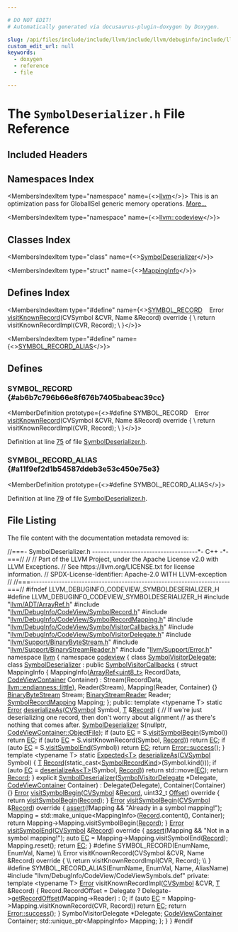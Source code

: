```yaml
---

# DO NOT EDIT!
# Automatically generated via docusaurus-plugin-doxygen by Doxygen.

slug: /api/files/include/include/llvm/include/llvm/debuginfo/include/llvm/debuginfo/codeview/symboldeserializer-h
custom_edit_url: null
keywords:
  - doxygen
  - reference
  - file

---
```





# The `SymbolDeserializer.h` File Reference

<DoxygenPage pluginConfig={pluginConfig}>



## Included Headers

<IncludesList>
<IncludesListItem
  filePath="llvm/ADT/ArrayRef.h"
  permalink="/docs/api/files/include/include/llvm/include/llvm/adt/arrayref-h"
  isLocal="true" />
<IncludesListItem
  filePath="llvm/DebugInfo/CodeView/SymbolRecord.h"
  permalink="/docs/api/files/include/include/llvm/include/llvm/debuginfo/include/llvm/debuginfo/codeview/symbolrecord-h"
  isLocal="true" />
<IncludesListItem
  filePath="llvm/DebugInfo/CodeView/SymbolRecordMapping.h"
  permalink="/docs/api/files/include/include/llvm/include/llvm/debuginfo/include/llvm/debuginfo/codeview/symbolrecordmapping-h"
  isLocal="true" />
<IncludesListItem
  filePath="llvm/DebugInfo/CodeView/SymbolVisitorCallbacks.h"
  permalink="/docs/api/files/include/include/llvm/include/llvm/debuginfo/include/llvm/debuginfo/codeview/symbolvisitorcallbacks-h"
  isLocal="true" />
<IncludesListItem
  filePath="llvm/DebugInfo/CodeView/SymbolVisitorDelegate.h"
  permalink="/docs/api/files/include/include/llvm/include/llvm/debuginfo/include/llvm/debuginfo/codeview/symbolvisitordelegate-h"
  isLocal="true" />
<IncludesListItem
  filePath="llvm/Support/BinaryByteStream.h"
  permalink="/docs/api/files/include/include/llvm/include/llvm/support/binarybytestream-h"
  isLocal="true" />
<IncludesListItem
  filePath="llvm/Support/BinaryStreamReader.h"
  permalink="/docs/api/files/include/include/llvm/include/llvm/support/binarystreamreader-h"
  isLocal="true" />
<IncludesListItem
  filePath="llvm/Support/Error.h"
  permalink="/docs/api/files/include/include/llvm/include/llvm/support/error-h"
  isLocal="true" />
<IncludesListItem
  filePath="llvm/DebugInfo/CodeView/CodeViewSymbols.def"
  permalink=""
  isLocal="true" />
</IncludesList>

## Namespaces Index

<MembersIndex>

<MembersIndexItem
  type="namespace"
  name={<><a href="/docs/api/namespaces/llvm">llvm</a></>}>
This is an optimization pass for GlobalISel generic memory operations. <a href="/docs/api/namespaces/llvm/#details">More...</a>
</MembersIndexItem>

<MembersIndexItem
  type="namespace"
  name={<><a href="/docs/api/namespaces/llvm/codeview">llvm::codeview</a></>}>
</MembersIndexItem>

</MembersIndex>

## Classes Index

<MembersIndex>

<MembersIndexItem
  type="class"
  name={<><a href="/docs/api/classes/llvm/codeview/symboldeserializer">SymbolDeserializer</a></>}>
</MembersIndexItem>

<MembersIndexItem
  type="struct"
  name={<><a href="/docs/api/structs/llvm/codeview/symboldeserializer/mappinginfo">MappingInfo</a></>}>
</MembersIndexItem>

</MembersIndex>

## Defines Index

<MembersIndex>

<MembersIndexItem
  type="#define"
  name={<><a href="#ab6b7c796b66e8f676b7405babeac39cc">SYMBOL&#95;RECORD</a>&nbsp;&nbsp;&nbsp;  Error <a href="/docs/api/files/lib/lib/debuginfo/lib/debuginfo/codeview/cvsymbolvisitor-cpp/#ad5efdd36be98503f918fde701e83b28b">visitKnownRecord</a>(CVSymbol &amp;CVR, Name &amp;Record) override &#123;               \\
    return visitKnownRecordImpl(CVR, Record);                                  \\
  &#125;</>}>
</MembersIndexItem>

<MembersIndexItem
  type="#define"
  name={<><a href="#a11f9ef2d1b54587ddeb3e53c450e75e3">SYMBOL&#95;RECORD&#95;ALIAS</a></>}>
</MembersIndexItem>

</MembersIndex>


<SectionDefinition>

## Defines

### SYMBOL&#95;RECORD {#ab6b7c796b66e8f676b7405babeac39cc}

<MemberDefinition
  prototype={<>#define SYMBOL&#95;RECORD&nbsp;&nbsp;&nbsp;  Error <a href="/docs/api/files/lib/lib/debuginfo/lib/debuginfo/codeview/cvsymbolvisitor-cpp/#ad5efdd36be98503f918fde701e83b28b">visitKnownRecord</a>(CVSymbol &amp;CVR, Name &amp;Record) override &#123;               \\
    return visitKnownRecordImpl(CVR, Record);                                  \\
  &#125;</>}>

Definition at line <a href="#l00075">75</a> of file <a href="/docs/api/files/include/include/llvm/include/llvm/debuginfo/include/llvm/debuginfo/codeview/symboldeserializer-h">SymbolDeserializer.h</a>.
</MemberDefinition>

### SYMBOL&#95;RECORD&#95;ALIAS {#a11f9ef2d1b54587ddeb3e53c450e75e3}

<MemberDefinition
  prototype={<>#define SYMBOL&#95;RECORD&#95;ALIAS</>}>

Definition at line <a href="#l00079">79</a> of file <a href="/docs/api/files/include/include/llvm/include/llvm/debuginfo/include/llvm/debuginfo/codeview/symboldeserializer-h">SymbolDeserializer.h</a>.
</MemberDefinition>

</SectionDefinition>

## File Listing

The file content with the documentation metadata removed is:

<ProgramListing>

<Link id="l00001" /><CodeLine lineNumber="1"><span class="doxyHighlightComment">//===- SymbolDeserializer.h -------------------------------------&#42;- C++ -&#42;-===//</span></CodeLine>
<Link id="l00002" /><CodeLine lineNumber="2"><span class="doxyHighlightComment">//</span></CodeLine>
<Link id="l00003" /><CodeLine lineNumber="3"><span class="doxyHighlightComment">// Part of the LLVM Project, under the Apache License v2.0 with LLVM Exceptions.</span></CodeLine>
<Link id="l00004" /><CodeLine lineNumber="4"><span class="doxyHighlightComment">// See https://llvm.org/LICENSE.txt for license information.</span></CodeLine>
<Link id="l00005" /><CodeLine lineNumber="5"><span class="doxyHighlightComment">// SPDX-License-Identifier: Apache-2.0 WITH LLVM-exception</span></CodeLine>
<Link id="l00006" /><CodeLine lineNumber="6"><span class="doxyHighlightComment">//</span></CodeLine>
<Link id="l00007" /><CodeLine lineNumber="7"><span class="doxyHighlightComment">//===----------------------------------------------------------------------===//</span></CodeLine>
<Link id="l00008" /><CodeLine lineNumber="8"></CodeLine>
<Link id="l00009" /><CodeLine lineNumber="9"><span class="doxyHighlightPreprocessor">#ifndef LLVM&#95;DEBUGINFO&#95;CODEVIEW&#95;SYMBOLDESERIALIZER&#95;H</span></CodeLine>
<Link id="l00010" /><CodeLine lineNumber="10"><span class="doxyHighlightPreprocessor">#define LLVM&#95;DEBUGINFO&#95;CODEVIEW&#95;SYMBOLDESERIALIZER&#95;H</span></CodeLine>
<Link id="l00011" /><CodeLine lineNumber="11"></CodeLine>
<Link id="l00012" /><CodeLine lineNumber="12"><span class="doxyHighlightPreprocessor">#include &quot;<a href="/docs/api/files/include/include/llvm/include/llvm/adt/arrayref-h">llvm/ADT/ArrayRef.h</a>&quot;</span></CodeLine>
<Link id="l00013" /><CodeLine lineNumber="13"><span class="doxyHighlightPreprocessor">#include &quot;<a href="/docs/api/files/include/include/llvm/include/llvm/debuginfo/include/llvm/debuginfo/codeview/symbolrecord-h">llvm/DebugInfo/CodeView/SymbolRecord.h</a>&quot;</span></CodeLine>
<Link id="l00014" /><CodeLine lineNumber="14"><span class="doxyHighlightPreprocessor">#include &quot;<a href="/docs/api/files/include/include/llvm/include/llvm/debuginfo/include/llvm/debuginfo/codeview/symbolrecordmapping-h">llvm/DebugInfo/CodeView/SymbolRecordMapping.h</a>&quot;</span></CodeLine>
<Link id="l00015" /><CodeLine lineNumber="15"><span class="doxyHighlightPreprocessor">#include &quot;<a href="/docs/api/files/include/include/llvm/include/llvm/debuginfo/include/llvm/debuginfo/codeview/symbolvisitorcallbacks-h">llvm/DebugInfo/CodeView/SymbolVisitorCallbacks.h</a>&quot;</span></CodeLine>
<Link id="l00016" /><CodeLine lineNumber="16"><span class="doxyHighlightPreprocessor">#include &quot;<a href="/docs/api/files/include/include/llvm/include/llvm/debuginfo/include/llvm/debuginfo/codeview/symbolvisitordelegate-h">llvm/DebugInfo/CodeView/SymbolVisitorDelegate.h</a>&quot;</span></CodeLine>
<Link id="l00017" /><CodeLine lineNumber="17"><span class="doxyHighlightPreprocessor">#include &quot;<a href="/docs/api/files/include/include/llvm/include/llvm/support/binarybytestream-h">llvm/Support/BinaryByteStream.h</a>&quot;</span></CodeLine>
<Link id="l00018" /><CodeLine lineNumber="18"><span class="doxyHighlightPreprocessor">#include &quot;<a href="/docs/api/files/include/include/llvm/include/llvm/support/binarystreamreader-h">llvm/Support/BinaryStreamReader.h</a>&quot;</span></CodeLine>
<Link id="l00019" /><CodeLine lineNumber="19"><span class="doxyHighlightPreprocessor">#include &quot;<a href="/docs/api/files/include/include/llvm/include/llvm/support/error-h">llvm/Support/Error.h</a>&quot;</span></CodeLine>
<Link id="l00020" /><CodeLine lineNumber="20"></CodeLine>
<Link id="l00021" /><CodeLine lineNumber="21"><span class="doxyHighlightKeyword">namespace </span><span class="doxyHighlight"><a href="/docs/api/namespaces/llvm">llvm</a> &#123;</span></CodeLine>
<Link id="l00022" /><CodeLine lineNumber="22"><span class="doxyHighlightKeyword">namespace </span><span class="doxyHighlight"><a href="/docs/api/namespaces/llvm/codeview">codeview</a> &#123;</span></CodeLine>
<Link id="l00023" /><CodeLine lineNumber="23"><span class="doxyHighlightKeyword">class </span><span class="doxyHighlight"><a href="/docs/api/classes/llvm/codeview/symbolvisitordelegate">SymbolVisitorDelegate</a>;</span></CodeLine>
<Link id="l00024" /><CodeLine lineNumber="24" lineLink="/docs/api/classes/llvm/codeview/symboldeserializer"><span class="doxyHighlightKeyword">class </span><span class="doxyHighlight"><a href="/docs/api/classes/llvm/codeview/symboldeserializer/#ab30b0d95bfa4cdc2394907f0434ac7da">SymbolDeserializer</a> : </span><span class="doxyHighlightKeyword">public</span><span class="doxyHighlight"> <a href="/docs/api/classes/llvm/codeview/symbolvisitorcallbacks">SymbolVisitorCallbacks</a> &#123;</span></CodeLine>
<Link id="l00025" /><CodeLine lineNumber="25"><span class="doxyHighlight">  </span><span class="doxyHighlightKeyword">struct </span><span class="doxyHighlight">MappingInfo &#123;</span></CodeLine>
<Link id="l00026" /><CodeLine lineNumber="26"><span class="doxyHighlight">    MappingInfo(<a href="/docs/api/classes/llvm/arrayref">ArrayRef&lt;uint8&#95;t&gt;</a> RecordData, <a href="/docs/api/namespaces/llvm/codeview/#af483a6f5695bfa37be36c56ad2f175b6">CodeViewContainer</a> Container)</span></CodeLine>
<Link id="l00027" /><CodeLine lineNumber="27"><span class="doxyHighlight">        : Stream(RecordData, <a href="/docs/api/namespaces/llvm/#ae1e26e57357947b25e392fd18ab000dbaaae6635e044ac56046b2893a529b5114">llvm::endianness::little</a>), Reader(Stream),</span></CodeLine>
<Link id="l00028" /><CodeLine lineNumber="28"><span class="doxyHighlight">          Mapping(Reader, Container) &#123;&#125;</span></CodeLine>
<Link id="l00029" /><CodeLine lineNumber="29"></CodeLine>
<Link id="l00030" /><CodeLine lineNumber="30"><span class="doxyHighlight">    <a href="/docs/api/classes/llvm/binarybytestream">BinaryByteStream</a> Stream;</span></CodeLine>
<Link id="l00031" /><CodeLine lineNumber="31"><span class="doxyHighlight">    <a href="/docs/api/classes/llvm/binarystreamreader">BinaryStreamReader</a> Reader;</span></CodeLine>
<Link id="l00032" /><CodeLine lineNumber="32"><span class="doxyHighlight">    <a href="/docs/api/classes/llvm/codeview/symbolrecordmapping">SymbolRecordMapping</a> Mapping;</span></CodeLine>
<Link id="l00033" /><CodeLine lineNumber="33"><span class="doxyHighlight">  &#125;;</span></CodeLine>
<Link id="l00034" /><CodeLine lineNumber="34"></CodeLine>
<Link id="l00035" /><CodeLine lineNumber="35"><span class="doxyHighlightKeyword">public</span><span class="doxyHighlight">:</span></CodeLine>
<Link id="l00036" /><CodeLine lineNumber="36" lineLink="/docs/api/classes/llvm/codeview/symboldeserializer/#a4f31719a3302d53ef0f8ab28e7afc76e"><span class="doxyHighlight">  </span><span class="doxyHighlightKeyword">template</span><span class="doxyHighlight"> &lt;</span><span class="doxyHighlightKeyword">typename</span><span class="doxyHighlight"> T&gt; </span><span class="doxyHighlightKeyword">static</span><span class="doxyHighlight"> <a href="/docs/api/classes/llvm/error">Error</a> <a href="/docs/api/classes/llvm/codeview/symboldeserializer/#a4f31719a3302d53ef0f8ab28e7afc76e">deserializeAs</a>(<a href="/docs/api/namespaces/llvm/codeview/#a5cc6234b75e6212142e2a91d34af146f">CVSymbol</a> Symbol, <a href="/docs/api/files/lib/lib/target/lib/target/mips/mips16isellowering-cpp/#a0acb682b8260ab1c60b918599864e2e5">T</a> &amp;<a href="/docs/api/classes/llvm/record">Record</a>) &#123;</span></CodeLine>
<Link id="l00037" /><CodeLine lineNumber="37"><span class="doxyHighlight">    </span><span class="doxyHighlightComment">// If we&#39;re just deserializing one record, then don&#39;t worry about alignment</span></CodeLine>
<Link id="l00038" /><CodeLine lineNumber="38"><span class="doxyHighlight">    </span><span class="doxyHighlightComment">// as there&#39;s nothing that comes after.</span></CodeLine>
<Link id="l00039" /><CodeLine lineNumber="39"><span class="doxyHighlight">    <a href="/docs/api/classes/llvm/codeview/symboldeserializer/#ab30b0d95bfa4cdc2394907f0434ac7da">SymbolDeserializer</a> S(</span><span class="doxyHighlightKeyword">nullptr</span><span class="doxyHighlight">, <a href="/docs/api/namespaces/llvm/codeview/#af483a6f5695bfa37be36c56ad2f175b6a95aca07e95d9459c1bb31f4e7f9fda10">CodeViewContainer::ObjectFile</a>);</span></CodeLine>
<Link id="l00040" /><CodeLine lineNumber="40"><span class="doxyHighlight">    </span><span class="doxyHighlightKeywordFlow">if</span><span class="doxyHighlight"> (</span><span class="doxyHighlightKeyword">auto</span><span class="doxyHighlight"> <a href="/docs/api/namespaces/llvm/codeview/#a2e1cbb0e2bd7a35ed99c31853dc45374a3fd6b696867d70225deda7868308679b">EC</a> = S.<a href="/docs/api/classes/llvm/codeview/symboldeserializer/#ad0a0e3e3c9a99f6401aeeeae595f654f">visitSymbolBegin</a>(Symbol))</span></CodeLine>
<Link id="l00041" /><CodeLine lineNumber="41"><span class="doxyHighlight">      </span><span class="doxyHighlightKeywordFlow">return</span><span class="doxyHighlight"> <a href="/docs/api/namespaces/llvm/codeview/#a2e1cbb0e2bd7a35ed99c31853dc45374a3fd6b696867d70225deda7868308679b">EC</a>;</span></CodeLine>
<Link id="l00042" /><CodeLine lineNumber="42"><span class="doxyHighlight">    </span><span class="doxyHighlightKeywordFlow">if</span><span class="doxyHighlight"> (</span><span class="doxyHighlightKeyword">auto</span><span class="doxyHighlight"> <a href="/docs/api/namespaces/llvm/codeview/#a2e1cbb0e2bd7a35ed99c31853dc45374a3fd6b696867d70225deda7868308679b">EC</a> = S.visitKnownRecord(Symbol, <a href="/docs/api/classes/llvm/record">Record</a>))</span></CodeLine>
<Link id="l00043" /><CodeLine lineNumber="43"><span class="doxyHighlight">      </span><span class="doxyHighlightKeywordFlow">return</span><span class="doxyHighlight"> <a href="/docs/api/namespaces/llvm/codeview/#a2e1cbb0e2bd7a35ed99c31853dc45374a3fd6b696867d70225deda7868308679b">EC</a>;</span></CodeLine>
<Link id="l00044" /><CodeLine lineNumber="44"><span class="doxyHighlight">    </span><span class="doxyHighlightKeywordFlow">if</span><span class="doxyHighlight"> (</span><span class="doxyHighlightKeyword">auto</span><span class="doxyHighlight"> <a href="/docs/api/namespaces/llvm/codeview/#a2e1cbb0e2bd7a35ed99c31853dc45374a3fd6b696867d70225deda7868308679b">EC</a> = S.<a href="/docs/api/classes/llvm/codeview/symboldeserializer/#aba56bd58eb8c8e20111dbe85ce3eab16">visitSymbolEnd</a>(Symbol))</span></CodeLine>
<Link id="l00045" /><CodeLine lineNumber="45"><span class="doxyHighlight">      </span><span class="doxyHighlightKeywordFlow">return</span><span class="doxyHighlight"> <a href="/docs/api/namespaces/llvm/codeview/#a2e1cbb0e2bd7a35ed99c31853dc45374a3fd6b696867d70225deda7868308679b">EC</a>;</span></CodeLine>
<Link id="l00046" /><CodeLine lineNumber="46"><span class="doxyHighlight">    </span><span class="doxyHighlightKeywordFlow">return</span><span class="doxyHighlight"> <a href="/docs/api/classes/llvm/error/#a4dfd0813c3d0e0a30439b5a3e9196b59">Error::success</a>();</span></CodeLine>
<Link id="l00047" /><CodeLine lineNumber="47"><span class="doxyHighlight">  &#125;</span></CodeLine>
<Link id="l00048" /><CodeLine lineNumber="48" lineLink="/docs/api/classes/llvm/codeview/symboldeserializer/#ae8888971c92ae4066f6278e3f6b3773a"><span class="doxyHighlight">  </span><span class="doxyHighlightKeyword">template</span><span class="doxyHighlight"> &lt;</span><span class="doxyHighlightKeyword">typename</span><span class="doxyHighlight"> T&gt; </span><span class="doxyHighlightKeyword">static</span><span class="doxyHighlight"> <a href="/docs/api/classes/llvm/expected">Expected&lt;T&gt;</a> <a href="/docs/api/classes/llvm/codeview/symboldeserializer/#ae8888971c92ae4066f6278e3f6b3773a">deserializeAs</a>(<a href="/docs/api/namespaces/llvm/codeview/#a5cc6234b75e6212142e2a91d34af146f">CVSymbol</a> Symbol) &#123;</span></CodeLine>
<Link id="l00049" /><CodeLine lineNumber="49"><span class="doxyHighlight">    <a href="/docs/api/files/lib/lib/target/lib/target/mips/mips16isellowering-cpp/#a0acb682b8260ab1c60b918599864e2e5">T</a> <a href="/docs/api/classes/llvm/record">Record</a>(</span><span class="doxyHighlightKeyword">static&#95;cast&lt;</span><span class="doxyHighlight"><a href="/docs/api/namespaces/llvm/codeview/#a718bd404e8a87ee5e1a21b0c267cde17">SymbolRecordKind</a></span><span class="doxyHighlightKeyword">&gt;</span><span class="doxyHighlight">(Symbol.kind()));</span></CodeLine>
<Link id="l00050" /><CodeLine lineNumber="50"><span class="doxyHighlight">    </span><span class="doxyHighlightKeywordFlow">if</span><span class="doxyHighlight"> (</span><span class="doxyHighlightKeyword">auto</span><span class="doxyHighlight"> <a href="/docs/api/namespaces/llvm/codeview/#a2e1cbb0e2bd7a35ed99c31853dc45374a3fd6b696867d70225deda7868308679b">EC</a> = <a href="/docs/api/classes/llvm/codeview/symboldeserializer/#a4f31719a3302d53ef0f8ab28e7afc76e">deserializeAs&lt;T&gt;</a>(Symbol, <a href="/docs/api/classes/llvm/record">Record</a>))</span></CodeLine>
<Link id="l00051" /><CodeLine lineNumber="51"><span class="doxyHighlight">      </span><span class="doxyHighlightKeywordFlow">return</span><span class="doxyHighlight"> std::move(<a href="/docs/api/namespaces/llvm/codeview/#a2e1cbb0e2bd7a35ed99c31853dc45374a3fd6b696867d70225deda7868308679b">EC</a>);</span></CodeLine>
<Link id="l00052" /><CodeLine lineNumber="52"><span class="doxyHighlight">    </span><span class="doxyHighlightKeywordFlow">return</span><span class="doxyHighlight"> <a href="/docs/api/classes/llvm/record">Record</a>;</span></CodeLine>
<Link id="l00053" /><CodeLine lineNumber="53"><span class="doxyHighlight">  &#125;</span></CodeLine>
<Link id="l00054" /><CodeLine lineNumber="54"></CodeLine>
<Link id="l00055" /><CodeLine lineNumber="55" lineLink="/docs/api/classes/llvm/codeview/symboldeserializer/#ab30b0d95bfa4cdc2394907f0434ac7da"><span class="doxyHighlight">  </span><span class="doxyHighlightKeyword">explicit</span><span class="doxyHighlight"> <a href="/docs/api/classes/llvm/codeview/symboldeserializer/#ab30b0d95bfa4cdc2394907f0434ac7da">SymbolDeserializer</a>(<a href="/docs/api/classes/llvm/codeview/symbolvisitordelegate">SymbolVisitorDelegate</a> &#42;Delegate,</span></CodeLine>
<Link id="l00056" /><CodeLine lineNumber="56"><span class="doxyHighlight">                              <a href="/docs/api/namespaces/llvm/codeview/#af483a6f5695bfa37be36c56ad2f175b6">CodeViewContainer</a> Container)</span></CodeLine>
<Link id="l00057" /><CodeLine lineNumber="57"><span class="doxyHighlight">      : Delegate(Delegate), Container(Container) &#123;&#125;</span></CodeLine>
<Link id="l00058" /><CodeLine lineNumber="58"></CodeLine>
<Link id="l00059" /><CodeLine lineNumber="59" lineLink="/docs/api/classes/llvm/codeview/symboldeserializer/#ad0a0e3e3c9a99f6401aeeeae595f654f"><span class="doxyHighlight">  <a href="/docs/api/classes/llvm/error">Error</a> <a href="/docs/api/classes/llvm/codeview/symboldeserializer/#ad0a0e3e3c9a99f6401aeeeae595f654f">visitSymbolBegin</a>(<a href="/docs/api/namespaces/llvm/codeview/#a5cc6234b75e6212142e2a91d34af146f">CVSymbol</a> &amp;<a href="/docs/api/classes/llvm/record">Record</a>, uint32&#95;t <a href="/docs/api/namespaces/llvm/#a05f5b9a11bdcc5feba62899f95dcf878a3134224cba2545bc57954d3b072aebb4">Offset</a>)</span><span class="doxyHighlightKeyword"> override </span><span class="doxyHighlight">&#123;</span></CodeLine>
<Link id="l00060" /><CodeLine lineNumber="60"><span class="doxyHighlight">    </span><span class="doxyHighlightKeywordFlow">return</span><span class="doxyHighlight"> <a href="/docs/api/classes/llvm/codeview/symboldeserializer/#ad0a0e3e3c9a99f6401aeeeae595f654f">visitSymbolBegin</a>(<a href="/docs/api/classes/llvm/record">Record</a>);</span></CodeLine>
<Link id="l00061" /><CodeLine lineNumber="61"><span class="doxyHighlight">  &#125;</span></CodeLine>
<Link id="l00062" /><CodeLine lineNumber="62"></CodeLine>
<Link id="l00063" /><CodeLine lineNumber="63" lineLink="/docs/api/classes/llvm/codeview/symboldeserializer/#a29a4bfa2f170b5f2bd0ed9aa6a57b78b"><span class="doxyHighlight">  <a href="/docs/api/classes/llvm/error">Error</a> <a href="/docs/api/classes/llvm/codeview/symboldeserializer/#a29a4bfa2f170b5f2bd0ed9aa6a57b78b">visitSymbolBegin</a>(<a href="/docs/api/namespaces/llvm/codeview/#a5cc6234b75e6212142e2a91d34af146f">CVSymbol</a> &amp;<a href="/docs/api/classes/llvm/record">Record</a>)</span><span class="doxyHighlightKeyword"> override </span><span class="doxyHighlight">&#123;</span></CodeLine>
<Link id="l00064" /><CodeLine lineNumber="64"><span class="doxyHighlight">    <a href="/docs/api/files/lib/lib/target/lib/target/amdgpu/silowercontrolflow-cpp/#a4868c5d81c5ccc98c47aeab6244346a0">assert</a>(!Mapping &amp;&amp; </span><span class="doxyHighlightStringLiteral">&quot;Already in a symbol mapping!&quot;</span><span class="doxyHighlight">);</span></CodeLine>
<Link id="l00065" /><CodeLine lineNumber="65"><span class="doxyHighlight">    Mapping = std::make&#95;unique&lt;MappingInfo&gt;(<a href="/docs/api/classes/llvm/record">Record</a>.content(), Container);</span></CodeLine>
<Link id="l00066" /><CodeLine lineNumber="66"><span class="doxyHighlight">    </span><span class="doxyHighlightKeywordFlow">return</span><span class="doxyHighlight"> Mapping-&gt;Mapping.visitSymbolBegin(<a href="/docs/api/classes/llvm/record">Record</a>);</span></CodeLine>
<Link id="l00067" /><CodeLine lineNumber="67"><span class="doxyHighlight">  &#125;</span></CodeLine>
<Link id="l00068" /><CodeLine lineNumber="68" lineLink="/docs/api/classes/llvm/codeview/symboldeserializer/#aba56bd58eb8c8e20111dbe85ce3eab16"><span class="doxyHighlight">  <a href="/docs/api/classes/llvm/error">Error</a> <a href="/docs/api/classes/llvm/codeview/symboldeserializer/#aba56bd58eb8c8e20111dbe85ce3eab16">visitSymbolEnd</a>(<a href="/docs/api/namespaces/llvm/codeview/#a5cc6234b75e6212142e2a91d34af146f">CVSymbol</a> &amp;<a href="/docs/api/classes/llvm/record">Record</a>)</span><span class="doxyHighlightKeyword"> override </span><span class="doxyHighlight">&#123;</span></CodeLine>
<Link id="l00069" /><CodeLine lineNumber="69"><span class="doxyHighlight">    <a href="/docs/api/files/lib/lib/target/lib/target/amdgpu/silowercontrolflow-cpp/#a4868c5d81c5ccc98c47aeab6244346a0">assert</a>(Mapping &amp;&amp; </span><span class="doxyHighlightStringLiteral">&quot;Not in a symbol mapping!&quot;</span><span class="doxyHighlight">);</span></CodeLine>
<Link id="l00070" /><CodeLine lineNumber="70"><span class="doxyHighlight">    </span><span class="doxyHighlightKeyword">auto</span><span class="doxyHighlight"> <a href="/docs/api/namespaces/llvm/codeview/#a2e1cbb0e2bd7a35ed99c31853dc45374a3fd6b696867d70225deda7868308679b">EC</a> = Mapping-&gt;Mapping.visitSymbolEnd(<a href="/docs/api/classes/llvm/record">Record</a>);</span></CodeLine>
<Link id="l00071" /><CodeLine lineNumber="71"><span class="doxyHighlight">    Mapping.reset();</span></CodeLine>
<Link id="l00072" /><CodeLine lineNumber="72"><span class="doxyHighlight">    </span><span class="doxyHighlightKeywordFlow">return</span><span class="doxyHighlight"> <a href="/docs/api/namespaces/llvm/codeview/#a2e1cbb0e2bd7a35ed99c31853dc45374a3fd6b696867d70225deda7868308679b">EC</a>;</span></CodeLine>
<Link id="l00073" /><CodeLine lineNumber="73"><span class="doxyHighlight">  &#125;</span></CodeLine>
<Link id="l00074" /><CodeLine lineNumber="74"></CodeLine>
<Link id="l00075" /><CodeLine lineNumber="75" lineLink="#ab6b7c796b66e8f676b7405babeac39cc"><span class="doxyHighlightPreprocessor">#define SYMBOL&#95;RECORD(EnumName, EnumVal, Name)                                 \\</span></CodeLine>
<Link id="l00076" /><CodeLine lineNumber="76"><span class="doxyHighlightPreprocessor">  Error visitKnownRecord(CVSymbol &amp;CVR, Name &amp;Record) override &#123;               \\</span></CodeLine>
<Link id="l00077" /><CodeLine lineNumber="77"><span class="doxyHighlightPreprocessor">    return visitKnownRecordImpl(CVR, Record);                                  \\</span></CodeLine>
<Link id="l00078" /><CodeLine lineNumber="78"><span class="doxyHighlightPreprocessor">  &#125;</span></CodeLine>
<Link id="l00079" /><CodeLine lineNumber="79" lineLink="#a11f9ef2d1b54587ddeb3e53c450e75e3"><span class="doxyHighlightPreprocessor">#define SYMBOL&#95;RECORD&#95;ALIAS(EnumName, EnumVal, Name, AliasName)</span></CodeLine>
<Link id="l00080" /><CodeLine lineNumber="80"><span class="doxyHighlightPreprocessor">#include &quot;llvm/DebugInfo/CodeView/CodeViewSymbols.def&quot;</span></CodeLine>
<Link id="l00081" /><CodeLine lineNumber="81"></CodeLine>
<Link id="l00082" /><CodeLine lineNumber="82"><span class="doxyHighlightKeyword">private</span><span class="doxyHighlight">:</span></CodeLine>
<Link id="l00083" /><CodeLine lineNumber="83"><span class="doxyHighlight">  </span><span class="doxyHighlightKeyword">template</span><span class="doxyHighlight"> &lt;</span><span class="doxyHighlightKeyword">typename</span><span class="doxyHighlight"> T&gt; <a href="/docs/api/namespaces/llvm/#ac226f3d2b9ca090171a8e0a8cb92c343a902b0d55fddef6f8d651fe1035b7d4bd">Error</a> visitKnownRecordImpl(<a href="/docs/api/namespaces/llvm/codeview/#a5cc6234b75e6212142e2a91d34af146f">CVSymbol</a> &amp;CVR, <a href="/docs/api/files/lib/lib/target/lib/target/mips/mips16isellowering-cpp/#a0acb682b8260ab1c60b918599864e2e5">T</a> &amp;Record) &#123;</span></CodeLine>
<Link id="l00084" /><CodeLine lineNumber="84"></CodeLine>
<Link id="l00085" /><CodeLine lineNumber="85"><span class="doxyHighlight">    Record.RecordOffset =</span></CodeLine>
<Link id="l00086" /><CodeLine lineNumber="86"><span class="doxyHighlight">        Delegate ? Delegate-&gt;<a href="/docs/api/classes/llvm/codeview/symbolvisitordelegate/#a5a602ce2ccc479ff3ab1fe9094bfb7b1">getRecordOffset</a>(Mapping-&gt;Reader) : 0;</span></CodeLine>
<Link id="l00087" /><CodeLine lineNumber="87"><span class="doxyHighlight">    </span><span class="doxyHighlightKeywordFlow">if</span><span class="doxyHighlight"> (</span><span class="doxyHighlightKeyword">auto</span><span class="doxyHighlight"> <a href="/docs/api/namespaces/llvm/codeview/#a2e1cbb0e2bd7a35ed99c31853dc45374a3fd6b696867d70225deda7868308679b">EC</a> = Mapping-&gt;Mapping.visitKnownRecord(CVR, Record))</span></CodeLine>
<Link id="l00088" /><CodeLine lineNumber="88"><span class="doxyHighlight">      </span><span class="doxyHighlightKeywordFlow">return</span><span class="doxyHighlight"> <a href="/docs/api/namespaces/llvm/codeview/#a2e1cbb0e2bd7a35ed99c31853dc45374a3fd6b696867d70225deda7868308679b">EC</a>;</span></CodeLine>
<Link id="l00089" /><CodeLine lineNumber="89"><span class="doxyHighlight">    </span><span class="doxyHighlightKeywordFlow">return</span><span class="doxyHighlight"> <a href="/docs/api/classes/llvm/error/#a4dfd0813c3d0e0a30439b5a3e9196b59">Error::success</a>();</span></CodeLine>
<Link id="l00090" /><CodeLine lineNumber="90"><span class="doxyHighlight">  &#125;</span></CodeLine>
<Link id="l00091" /><CodeLine lineNumber="91"></CodeLine>
<Link id="l00092" /><CodeLine lineNumber="92"><span class="doxyHighlight">  SymbolVisitorDelegate &#42;Delegate;</span></CodeLine>
<Link id="l00093" /><CodeLine lineNumber="93"><span class="doxyHighlight">  <a href="/docs/api/namespaces/llvm/codeview/#af483a6f5695bfa37be36c56ad2f175b6">CodeViewContainer</a> Container;</span></CodeLine>
<Link id="l00094" /><CodeLine lineNumber="94"><span class="doxyHighlight">  std::unique&#95;ptr&lt;MappingInfo&gt; Mapping;</span></CodeLine>
<Link id="l00095" /><CodeLine lineNumber="95"><span class="doxyHighlight">&#125;;</span></CodeLine>
<Link id="l00096" /><CodeLine lineNumber="96"><span class="doxyHighlight">&#125;</span></CodeLine>
<Link id="l00097" /><CodeLine lineNumber="97"><span class="doxyHighlight">&#125;</span></CodeLine>
<Link id="l00098" /><CodeLine lineNumber="98"></CodeLine>
<Link id="l00099" /><CodeLine lineNumber="99"><span class="doxyHighlightPreprocessor">#endif</span></CodeLine>

</ProgramListing>


</DoxygenPage>
